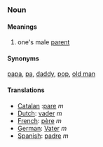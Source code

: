 ===Noun===
====Meanings====
#one's male [[parent]]

====Synonyms====

[[papa]], [[pa]], [[daddy]], [[pop]], [[old man]]

====Translations====
*[[Catalan]] :[[pare]] ''m''
*[[Dutch]]: [[vader]] ''m''
*[[French]]: [[père]] ''m''
*[[German]]: [[Vater]] ''m''
*[[Spanish]]: [[padre]] ''m''